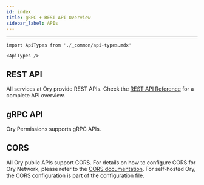 ```yaml
---
id: index
title: gRPC + REST API Overview
sidebar_label: APIs
---
```



<CanonicalUrl path="/api" />

---

```mdx-code-block
import ApiTypes from './_common/api-types.mdx'

<ApiTypes />
```

## REST API

All services at Ory provide REST APIs. Check the [REST API Reference](../reference/api.mdx) for a complete API overview.

## gRPC API

Ory Permissions supports gRPC APIs.

## CORS

All Ory public APIs support CORS. For details on how to configure CORS for Ory Network, please refer to the
[CORS documentation](../guides/cors.mdx). For self-hosted Ory, the CORS configuration is part of the configuration file.
